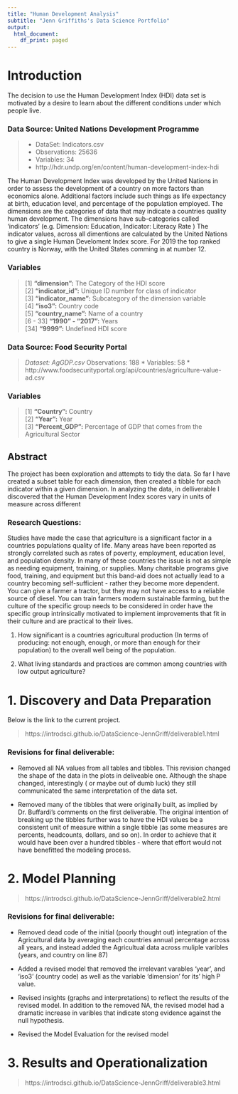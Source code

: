 ```yaml
---
title: "Human Development Analysis" 
subtitle: "Jenn Griffiths's Data Science Portfolio" 
output:
  html_document:
    df_print: paged
---
```

# Introduction
  The decision to use the Human Development Index (HDI) data set is motivated by a desire to learn about the different conditions under which people live. 

### Data Source: United Nations Development Programme
>* DataSet: Indicators.csv     
* Observations: 25636              
* Variables: 34                     
* http://hdr.undp.org/en/content/human-development-index-hdi            

  The Human Development Index was developed by the United Nations in order to assess the development of a country on more factors than economics alone. Additional factors include such things as life expectancy at birth, education level, and percentage of the population employed. 
  The dimensions are the categories of data that may indicate a countries quality human development. The dimensions have sub-categories called 'indicators' (e.g. Dimension: Education, Indicator: Literacy Rate ) The indicator values, across all dimentions are calculated by the United Nations to give a single Human Develoment Index score. For 2019 the top ranked country is Norway, with the United States comming in at number 12.
  
### Variables
 >[1] **"dimension":**                   The Category of the HDI score   
 [2] **"indicator_id":**                 Unique ID number for class of indicator  
 [3] **"indicator_name":**               Subcategory of the dimension variable  
 [4] **"iso3":**                         Country code  
 [5] **"country_name":**                 Name of a country  
 [6 - 33] **"1990" -  "2017":**          Years  
 [34] **"9999":**                        Undefined HDI score    

### Data Source: Food Security Portal
>*Dataset: AgGDP.csv 
* Observations: 188 
* Variables: 58 
* http://www.foodsecurityportal.org/api/countries/agriculture-value-ad.csv 

### Variables 
>[1] **"Country":**                        Country   
[2] **"Year":**                            Year   
[3] **"Percent_GDP":**                     Percentage of GDP that comes from the Agricultural Sector   

## Abstract
The project has been exploration and attempts to tidy the data. So far I have created a subset table for each dimension, then created a tibble for each indicator within a given dimension. In analyzing the data, in delliverable I discovered that the Human Development Index scores vary in units of measure across different   

### Research Questions:
Studies have made the case that agriculture is a significant factor in a countries populations quality of life. Many areas have been reported as strongly correlated  such as rates of poverty, employment, education level, and population density. In many of these countries the issue is not as simple as needing equipment, training, or supplies. Many charitable programs give food, training, and equipment but this band-aid does not actually lead to a country becoming self-sufficient - rather they become more dependent. You can give a farmer a tractor, but they may not have access to a reliable source of diesel. You can train farmers modern sustainable farming, but the culture of the specific group needs to be considered in order have the specific group intrinsically motivated to implement improvements that fit in their culture and are practical to their lives. 

1. How significant is a countries agricultural production (In terms of producing: not enough, enough, or more than enough for their population) to the overall well being of the population. 

2. What living standards and practices are common among countries with low output agriculture?

# 1. Discovery and Data Preparation
Below is the link to the current project. 

> https://introdsci.github.io/DataScience-JennGriff/deliverable1.html

### Revisions for final deliverable: 
* Removed all NA values from all tables and tibbles. This revision changed the shape of the data in the plots in deliveable one. Although the shape changed, interestingly ( or maybe out of dumb luck) they still communicated the same interpretation of the data set. 

* Removed many of the tibbles that were originally built, as implied by Dr. Buffardi's comments on the first deliverable. The original intention of breaking up the tibbles further was to have the HDI values be a consistent unit of measure within a single tibble (as some measures are percents, headcounts, dollars, and so on). In order to achieve that it would have been over a hundred tibbles - where that effort would not have benefitted the modeling process. 

# 2. Model Planning 

> https://introdsci.github.io/DataScience-JennGriff/deliverable2.html

### Revisions for final deliverable: 
* Removed dead code of the initial (poorly thought out) integration of the Agricultural data by averaging each countries annual percentage across all years, and instead added the Agricultual data across muliple varibles (years, and country on line 87)

* Added a revised model that removed the irrelevant varables 'year', and 'iso3' (country code) as well as the variable 'dimension' for its' high P value. 

* Revised insights (graphs and interpretations) to reflect the results of the revised model. In addition to the removed NA, the revised model had a dramatic increase in varibles that indicate stong evidence against the null hypothesis. 

* Revised the Model Evaluation for the revised model

# 3. Results and Operationalization

> https://introdsci.github.io/DataScience-JennGriff/deliverable3.html


